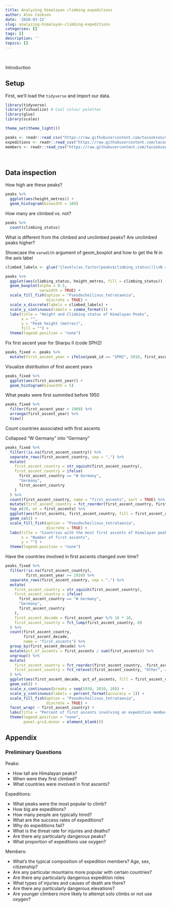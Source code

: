 ```yaml
---
title: Analyzing Himalayan climbing expeditions
author: Alex Cookson
date: '2020-03-22'
slug: analyzing-himalayan-climbing-expeditions
categories: []
tags: []
description: ''
topics: []
---  
```

\  

Introduction


## Setup

First, we'll load the `tidyverse` and import our data.

```r
library(tidyverse)
library(fishualize) # Cool colour palettes
library(glue)
library(scales)

theme_set(theme_light())

peaks <- readr::read_csv("https://raw.githubusercontent.com/tacookson/data/master/himalayan-expeditions/peaks.csv")
expeditions <- readr::read_csv("https://raw.githubusercontent.com/tacookson/data/master/himalayan-expeditions/expeditions.csv")
members <- readr::read_csv("https://raw.githubusercontent.com/tacookson/data/master/himalayan-expeditions/members.csv")
```  
\  


## Data inspection

How high are these peaks?

```r
peaks %>%
  ggplot(aes(height_metres)) +
  geom_histogram(binwidth = 100)
```

How many are climbed vs. not?

```r
peaks %>%
  count(climbing_status)
```

What is different from the climbed and unclimbed peaks? Are unclimbed peaks higher?

Showcase the `varwdith` argument of geom_boxplot and how to get the N in the axis label

```r
climbed_labels <- glue("{levels(as.factor(peaks$climbing_status))}\nN = {table(peaks$climbing_status)}")

peaks %>%
  ggplot(aes(climbing_status, height_metres, fill = climbing_status)) +
  geom_boxplot(alpha = 0.5,
               varwidth = TRUE) +
  scale_fill_fish(option = "Pseudocheilinus_tetrataenia",
                  discrete = TRUE) +
  scale_x_discrete(labels = climbed_labels) +
  scale_y_continuous(labels = comma_format()) +
  labs(title = "Height and Climbing status of Himalayan Peaks",
       x = "",
       y = "Peak height (metres)",
       fill = "") +
  theme(legend.position = "none")
```

Fix first ascent year for Sharpu II (code SPH2)

```r
peaks_fixed <- peaks %>%
  mutate(first_ascent_year = ifelse(peak_id == "SPH2", 2018, first_ascent_year))
```

Visualize distribution of first ascent years

```r
peaks_fixed %>%
  ggplot(aes(first_ascent_year)) +
  geom_histogram(binwidth = 5)
```

What peaks were first summited before 1950

```r
peaks_fixed %>%
  filter(first_ascent_year < 1960) %>%
  arrange(first_ascent_year) %>%
  View()
```

Count countries associated with first ascents

Collapsed "W Germany" into "Germany"

```r
peaks_fixed %>%
  filter(!is.na(first_ascent_country)) %>%
  separate_rows(first_ascent_country, sep = ",") %>%
  mutate(
    first_ascent_country = str_squish(first_ascent_country),
    first_ascent_country = ifelse(
      first_ascent_country == "W Germany",
      "Germany",
      first_ascent_country
    )
  ) %>%
  count(first_ascent_country, name = "first_ascents", sort = TRUE) %>%
  mutate(first_ascent_country = fct_reorder(first_ascent_country, first_ascents)) %>%
  top_n(20, wt = first_ascents) %>%
  ggplot(aes(first_ascents, first_ascent_country, fill = first_ascent_country)) +
  geom_col() +
  scale_fill_fish(option = "Pseudocheilinus_tetrataenia",
                  discrete = TRUE) +
  labs(title = "Countries with the most first ascents of Himalayan peaks",
       x = "Number of first ascents",
       y = "") +
  theme(legend.position = "none")
```

Have the countries involved in first ascents changed over time?

```r
peaks_fixed %>%
  filter(!is.na(first_ascent_country),
         first_ascent_year >= 1910) %>%
  separate_rows(first_ascent_country, sep = ",") %>%
  mutate(
    first_ascent_country = str_squish(first_ascent_country),
    first_ascent_country = ifelse(
      first_ascent_country == "W Germany",
      "Germany",
      first_ascent_country
    ),
    first_ascent_decade = first_ascent_year %/% 10 * 10,
    first_ascent_country = fct_lump(first_ascent_country, 8)
  ) %>%
  count(first_ascent_country,
        first_ascent_decade,
        name = "first_ascents") %>%
  group_by(first_ascent_decade) %>%
  mutate(pct_of_ascents = first_ascents / sum(first_ascents)) %>%
  ungroup() %>%
  mutate(
    first_ascent_country = fct_reorder(first_ascent_country, -first_ascents, sum),
    first_ascent_country = fct_relevel(first_ascent_country, "Other", after = Inf)
  ) %>%
  ggplot(aes(first_ascent_decade, pct_of_ascents, fill = first_ascent_country)) +
  geom_col() +
  scale_x_continuous(breaks = seq(1930, 2010, 10)) +
  scale_y_continuous(labels = percent_format(accuracy = 1)) +
  scale_fill_fish(option = "Pseudocheilinus_tetrataenia",
                  discrete = TRUE) +
  facet_wrap( ~ first_ascent_country) +
  labs(title = "Percent of first ascents involving an expedition member from this country") +
  theme(legend.position = "none",
        panel.grid.minor = element_blank())
```






## Appendix

### Preliminary Questions

Peaks:

- How tall are Himalayan peaks?
- When were they first climbed?
- What countries were involved in first ascents?


Expeditions:

- What peaks were the most popular to climb?
- How big are expeditions?
- How many people are typically hired?
- What are the success rates of expeditions?
- Why do expeditions fail?
- What is the threat rate for injuries and deaths?
- Are there any particularly dangerous peaks?
- What proportion of expeditions use oxygen?


Members:

- What's the typical composition of expedition members? Age, sex, citizenship?
- Are any particular mountains more popular with certain countries?
- Are there any particularly dangerous expedition roles
- What types of injuries and causes of death are there?
- Are there any particularly dangerous elevations?
- Are younger climbers more likely to attempt solo climbs or not use oxygen?
